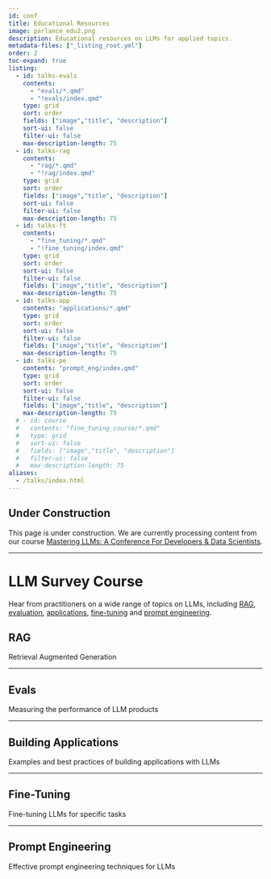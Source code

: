 ```yaml
---
id: conf
title: Educational Resources
image: parlance_edu2.png
description: Educational resources on LLMs for applied topics.
metadata-files: ["_listing_root.yml"]
order: 2
toc-expand: true
listing:
  - id: talks-evals
    contents: 
      - "evals/*.qmd"
      - "!evals/index.qmd"
    type: grid
    sort: order
    fields: ["image","title", "description"]
    sort-ui: false
    filter-ui: false
    max-description-length: 75
  - id: talks-rag
    contents: 
      - "rag/*.qmd"
      - "!rag/index.qmd"
    type: grid
    sort: order
    fields: ["image","title", "description"]
    sort-ui: false
    filter-ui: false
    max-description-length: 75
  - id: talks-ft
    contents: 
      - "fine_tuning/*.qmd"
      - "!fine_tuning/index.qmd"
    type: grid
    sort: order
    sort-ui: false
    filter-ui: false
    fields: ["image","title", "description"]
    max-description-length: 75
  - id: talks-app
    contents: "applications/*.qmd"
    type: grid
    sort: order
    sort-ui: false
    filter-ui: false
    fields: ["image","title", "description"]
    max-description-length: 75
  - id: talks-pe
    contents: "prompt_eng/index.qmd"
    type: grid
    sort: order
    sort-ui: false
    filter-ui: false
    fields: ["image","title", "description"]
    max-description-length: 75
  # - id: course
  #   contents: "fine_tuning_course/*.qmd"
  #   type: grid
  #   sort-ui: false
  #   fields: ["image","title", "description"]
  #   filter-ui: false
  #   max-description-length: 75
aliases:
  - /talks/index.html
---
```


:::{.callout-caution}
## Under Construction
This page is under construction.  We are currently processing content from our course [Mastering LLMs: A Conference For Developers & Data Scientists](https://maven.com/parlance-labs/fine-tuning).
:::

---

<!-- # Course: Fine-Tuning LLMs with Practical Applications
This is a 4-part course on end-to-end fine-tuning with Axolotl, including a deep dive into evaluation and serving models.  A real-world case study will be used to demonstrate the concepts.

:::{#course}
::: 

_Note that there is additional content on fine-tuning in the [Fine-Tuning](#fine-tuning) section of the survey course below._

-->

<center><script async data-uid="6379a28bdb" src="https://hamel.ck.page/6379a28bdb/index.js"></script></center>


# LLM Survey Course

Hear from practitioners on a wide range of topics on LLMs, including [RAG](#rag), [evaluation](#evals), [applications](#building-applications), [fine-tuning](#fine-tuning) and [prompt engineering](#prompt-engineering).

## RAG

Retrieval Augmented Generation

:::{#talks-rag}
:::

---

## Evals

Measuring the performance of LLM products

:::{#talks-evals}
:::

---

## Building Applications

Examples and best practices of building applications with LLMs

:::{#talks-app}
:::

---

## Fine-Tuning

Fine-tuning LLMs for specific tasks

:::{#talks-ft}
:::

---

## Prompt Engineering


Effective prompt engineering techniques for LLMs

:::{#talks-pe}
:::
